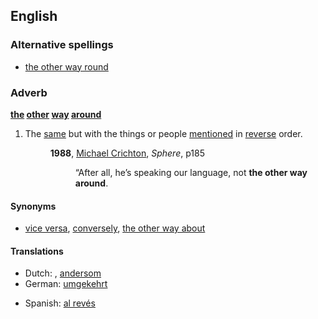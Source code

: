 ==English==

===Alternative spellings===
* [[the other way round]]

===Adverb===
'''[[the]] [[other]] [[way]] [[around]]'''

# The [[same]] but with the things or people [[mention]]ed in [[reverse]] order.
#: '''1988''', [[w:Michael Crichton|Michael Crichton]], ''Sphere'', p185
#:: “After all, he’s speaking our language, not '''the other way around'''.

====Synonyms====
* [[vice versa]], [[converse]]ly, [[the other way about]]

====Translations====
{{trans-top|same but with things reversed}}
* Dutch: {{t|nl|omgekeerd}}, [[andersom]]
*German: [[umgekehrt]]
{{trans-mid}}
*Spanish: [[al revés]]
{{trans-bottom}}